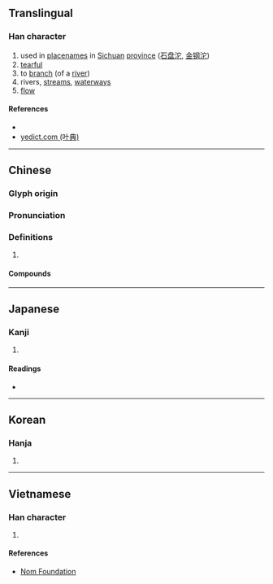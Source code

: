{{also|沲}}
{{character info/new}}
==Translingual==

===Han character===
{{Han char|rn=85|rad=水|as=05|sn=8|four=33111|canj=EJP|ids=⿰氵它}}

# used in [[placename]]s in [[Sichuan]] [[province]] ([[石盘沱]], [[金钢沱]])
# [[tearful]]
# to [[branch]] (of a [[river]])
# rivers, [[stream]]s, [[waterway]]s
# [[flow]]

====References====
* {{Han ref|kx=0613.070|dkj=17243|dj=1006.060|hdz=31594.020|uh=6CB1|ud=27825|bh=AA62|bd=43618}}
* [http://yedict.com/htm/6C/6CB1.htm yedict.com (叶典)]

----

==Chinese==
{{zh-forms}}

===Glyph origin===
{{Han etym}}

===Pronunciation===
{{zh-pron
|m=tuó
|c=to4
|mc=y
|oc=y
|cat=pn,a,v
}}

===Definitions===
{{zh-hanzi}}

# {{rfdef|zh}}

====Compounds====
{{zh-der|大雨滂沱|沱江|沱茶|涕泗滂沱|涾沱|滂沱|滂沱大雨|滹沱河|潭沱}}

----

==Japanese==

===Kanji===
{{ja-kanji|grade=|rs=水05}}

# {{defn|lang=ja|sort=水05}}

====Readings====
* {{ja-readings|on=[[た]] (ta), [[だ]] (da)|kun=}}

----

==Korean==

===Hanja===
{{ko-hanja|hangeul=타|eumhun=|rv=ta|mr=t'a|y=tha}}

# {{defn|lang=ko|sort=水05}}

----

==Vietnamese==

===Han character===
{{vi-readings|rs=水05| hanviet = đờ, đà, đừ}}

# {{defn|lang=vi|sort=水05}}

====References====
* [http://nomfoundation.org/common/nom_details.php?codepoint=6cb1 Nom Foundation]